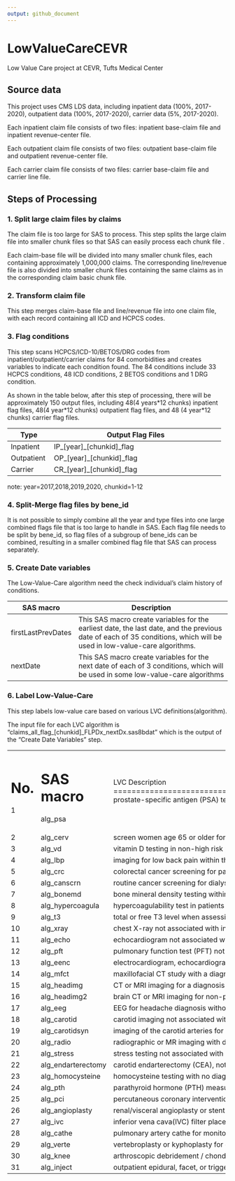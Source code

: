 ```yaml
---
output: github_document
---
```


# LowValueCareCEVR

Low Value Care project at CEVR, Tufts Medical Center

## Source data

This project uses CMS LDS data, including inpatient data (100%, 2017-2020), outpatient data (100%, 2017-2020), carrier data (5%, 2017-2020).

Each inpatient claim file consists of two files: inpatient base-claim file and inpatient revenue-center file.

Each outpatient claim file consists of two files: outpatient base-claim file and outpatient revenue-center file.

Each carrier claim file consists of two files: carrier base-claim file and carrier line file.

## Steps of Processing

### 1. Split large claim files by claims

The claim file is too large for SAS to process. This step splits the large claim file into smaller chunk files so that SAS can easily process each chunk file .

Each claim-base file will be divided into many smaller chunk files, each containing approximately 1,000,000 claims. The corresponding line/revenue file is also divided into smaller chunk files containing the same claims as in the corresponding claim basic chunk file.

### 2. Transform claim file

This step merges claim-base file and line/revenue file into one claim file, with each record containing all ICD and HCPCS codes.

### 3. Flag conditions

This step scans HCPCS/ICD-10/BETOS/DRG codes from inpatient/outpatient/carrier claims for 84 comorbidities and creates variables to indicate each condition found. The 84 conditions include 33 HCPCS conditions, 48 ICD conditions, 2 BETOS conditions and 1 DRG condition.

As shown in the table below, after this step of processing, there will be approximately 150 output files, including 48(4 years\*12 chunks) inpatient flag files, 48(4 year\*12 chunks) outpatient flag files, and 48 (4 year\*12 chunks) carrier flag files.

+-------------+-------------------------------------------------------+
| Type        | Output Flag Files                                     |
+=============+=======================================================+
| Inpatient   | IP\_[year]\_[chunkid]\_flag                           |
+-------------+-------------------------------------------------------+
| Outpatient  | OP\_[year]\_[chunkid]\_flag                           |
+-------------+-------------------------------------------------------+
| Carrier     | CR\_[year]\_[chunkid]\_flag                           |
+-------------+-------------------------------------------------------+

note: year=2017,2018,2019,2020, chunkid=1-12

### 4. Split-Merge flag files by bene_id

It is not possible to simply combine all the year and type files into one large combined flags file that is too large to handle in SAS. Each flag file needs to be split by bene_id, so flag files of a subgroup of bene_ids can be combined, resulting in a smaller combined flag file that SAS can process separately.

### 5. Create Date variables

The Low-Value-Care algorithm need the check individual's claim history of conditions.

+--------------------+------------------------------------------------------------------------------------------------------------------------------------------------------------------------+
| SAS macro          | Description                                                                                                                                                            |
+====================+========================================================================================================================================================================+
| firstLastPrevDates | This SAS macro create variables for the earliest date, the last date, and the previous date of each of 35 conditions, which will be used in low-value-care algorithms. |
+--------------------+------------------------------------------------------------------------------------------------------------------------------------------------------------------------+
| nextDate           | This SAS macro create variables for the next date of each of 3 conditions, which will be used in some low-value-care algorithms                                        |
+--------------------+------------------------------------------------------------------------------------------------------------------------------------------------------------------------+

### 6. Label Low-Value-Care

This step labels low-value care based on various LVC definitions(algorithm).

The input file for each LVC algorithm is "claims_all_flag\_[chunkid]\_FLPDx_nextDx.sas8bdat" which is the output of the "Create Date Variables" step.

+-----+--------------------+-------------------------------------------------------------------------------------------------------------------------------------------------------------------------------------------------------------------------------------------------------+
| No. | SAS macro          | LVC Description                                                                                                                                                                                                                                           |
+=====+====================+=======================================================================================================================================================================================================================================================+
| 1   | alg_psa            | prostate-specific antigen (PSA) testing in men age 70 or older                                                                                                                                                                                        |
+-----+--------------------+-------------------------------------------------------------------------------------------------------------------------------------------------------------------------------------------------------------------------------------------------------+
| 2   | alg_cerv           | screen women age 65 or older for cervical cancer if they have had adequate prior screening and are not otherwise at high risk for cervical cancer                                                                                                     |
+-----+--------------------+-------------------------------------------------------------------------------------------------------------------------------------------------------------------------------------------------------------------------------------------------------+
| 3   | alg_vd             | vitamin D testing in non-high risk patients                                                                                                                                                                                                           |
+-----+--------------------+-------------------------------------------------------------------------------------------------------------------------------------------------------------------------------------------------------------------------------------------------------+
| 4   | alg_lbp            | imaging for low back pain within the first six weeks, unless another diagnosis that warrants imaging is present                                                                                                                                       |
+-----+--------------------+-------------------------------------------------------------------------------------------------------------------------------------------------------------------------------------------------------------------------------------------------------+
| 5   | alg_crc            | colorectal cancer screening for patients age 85 or older                                                                                                                                                                                              |
+-----+--------------------+-------------------------------------------------------------------------------------------------------------------------------------------------------------------------------------------------------------------------------------------------------+
| 6   | alg_canscrn        | routine cancer screening for dialysis patients with limited life expectancy                                                                                                                                                                           |
+-----+--------------------+-------------------------------------------------------------------------------------------------------------------------------------------------------------------------------------------------------------------------------------------------------+
| 7   | alg_bonemd         | bone mineral density testing within 2 years of a prior bone mineral density test for patients with osteoporosis                                                                                                                                       |
+-----+--------------------+-------------------------------------------------------------------------------------------------------------------------------------------------------------------------------------------------------------------------------------------------------+
| 8   | alg_hypercoagula   | hypercoagulability test in patients with deep vein thrombosis (DVT) with a known cause                                                                                                                                                                |
+-----+--------------------+-------------------------------------------------------------------------------------------------------------------------------------------------------------------------------------------------------------------------------------------------------+
| 9   | alg_t3             | total or free T3 level when assessing levothyroxine (T4) dose in hypothyroid patients                                                                                                                                                                 |
+-----+--------------------+-------------------------------------------------------------------------------------------------------------------------------------------------------------------------------------------------------------------------------------------------------+
| 10  | alg_xray           | chest X-ray not associated with inpatient or emergency care and occurring within 30 days prior to a low or intermediate risk non-cardiothoracic surgical procedure patients undergoing low or intermediate risk non-cardiothoracic surgical procedure |
+-----+--------------------+-------------------------------------------------------------------------------------------------------------------------------------------------------------------------------------------------------------------------------------------------------+
| 11  | alg_echo           | echocardiogram not associated with inpatient or emergency care and occurring within 30 days prior to a low or intermediate risk non-cardiothoracic surgical procedure                                                                                 |
+-----+--------------------+-------------------------------------------------------------------------------------------------------------------------------------------------------------------------------------------------------------------------------------------------------+
| 12  | alg_pft            | pulmonary function test (PFT) not associated with inpatient or emergency care and occurring within 30 days prior to a low or intermediate risk non-cardiothoracic surgical procedure                                                                  |
+-----+--------------------+-------------------------------------------------------------------------------------------------------------------------------------------------------------------------------------------------------------------------------------------------------+
| 13  | alg_eenc           | electrocardiogram, echocardiogram, nuclear medicine imaging, cardiac MRI or CT angiography not associated with inpatient or emergency care and occurring within 30 days prior to a low or intermediate risk non-cardiothoracic surgical procedure     |
+-----+--------------------+-------------------------------------------------------------------------------------------------------------------------------------------------------------------------------------------------------------------------------------------------------+
| 14  | alg_mfct           | maxillofacial CT study with a diagnosis of sinusitis and no other complications and no sinusitis diagnosis within 30 to 365 days before CT                                                                                                            |
+-----+--------------------+-------------------------------------------------------------------------------------------------------------------------------------------------------------------------------------------------------------------------------------------------------+
| 15  | alg_headimg        | CT or MRI imaging for a diagnosis of syncope without another diagnosis for warranted imaging                                                                                                                                                          |
+-----+--------------------+-------------------------------------------------------------------------------------------------------------------------------------------------------------------------------------------------------------------------------------------------------+
| 16  | alg_headimg2       | brain CT or MRI imaging for non-post-traumatic, nonthunderclap headache diagnosis without another diagnosis for warranted imaging.                                                                                                                    |
+-----+--------------------+-------------------------------------------------------------------------------------------------------------------------------------------------------------------------------------------------------------------------------------------------------+
| 17  | alg_eeg            | EEG for headache diagnosis without epilepsy or convulsions noted in current or prior claims                                                                                                                                                           |
+-----+--------------------+-------------------------------------------------------------------------------------------------------------------------------------------------------------------------------------------------------------------------------------------------------+
| 18  | alg_carotid        | carotid imaging not associated with inpatient or emergency care for patients without a stroke, TIA, or focal neurological symptom in claim                                                                                                            |
+-----+--------------------+-------------------------------------------------------------------------------------------------------------------------------------------------------------------------------------------------------------------------------------------------------+
| 19  | alg_carotidsyn     | imaging of the carotid arteries for simply syncope without other neurologic symptoms                                                                                                                                                                  |
+-----+--------------------+-------------------------------------------------------------------------------------------------------------------------------------------------------------------------------------------------------------------------------------------------------+
| 20  | alg_radio          | radiographic or MR imaging with diagnosis of plantar faciitis occuring within 2 weeks of initial foot pain diagnosis                                                                                                                                  |
+-----+--------------------+-------------------------------------------------------------------------------------------------------------------------------------------------------------------------------------------------------------------------------------------------------+
| 21  | alg_stress         | stress testing not associated with inpatient or emergency care for patients with an established diagnosis of acute myocardial infraction                                                                                                              |
+-----+--------------------+-------------------------------------------------------------------------------------------------------------------------------------------------------------------------------------------------------------------------------------------------------+
| 22  | alg_endarterectomy | carotid endarterectomy (CEA), not associated with an ER visit, for patients without a history of stroke or TIA and without stroke, TIA, or focal neurological symptoms noted in claim                                                                 |
+-----+--------------------+-------------------------------------------------------------------------------------------------------------------------------------------------------------------------------------------------------------------------------------------------------+
| 23  | alg_homocysteine   | homocysteine testing with no diagnoses of folate or B12 deficiencies in the claim                                                                                                                                                                     |
+-----+--------------------+-------------------------------------------------------------------------------------------------------------------------------------------------------------------------------------------------------------------------------------------------------+
| 24  | alg_pth            | parathyroid hormone (PTH) measurement for patients with chronic kidney disease and no dialysis services before PTH testing or within 30 days following testing, as well as no hypercalcemia diagnosis during the year                                 |
+-----+--------------------+-------------------------------------------------------------------------------------------------------------------------------------------------------------------------------------------------------------------------------------------------------+
| 25  | alg_pci            | percutaneous coronary intervention (PCI) with balloon angioplasty or stent placement, not associated with an ER visit, for patients with stable coronary disease                                                                                      |
+-----+--------------------+-------------------------------------------------------------------------------------------------------------------------------------------------------------------------------------------------------------------------------------------------------+
| 26  | alg_angioplasty    | renal/visceral angioplasty or stent placement with a diagnosis of renal atherosclerosis or renovascular hypertension noted in procedure claim                                                                                                         |
+-----+--------------------+-------------------------------------------------------------------------------------------------------------------------------------------------------------------------------------------------------------------------------------------------------+
| 27  | alg_ivc            | inferior vena cava(IVC) filter placement in patients without pulmonary embolism or deep vein thrombosis                                                                                                                                               |
+-----+--------------------+-------------------------------------------------------------------------------------------------------------------------------------------------------------------------------------------------------------------------------------------------------+
| 28  | alg_cathe          | pulmonary artery cathe for monitoring purposes during an inpatient stay that involved an ICU and a nonsurgical MS-DRG and when the claim contains no diagnoses indicating pulmonary hypertension, cardiac tamponade, or preoperative assessment       |
+-----+--------------------+-------------------------------------------------------------------------------------------------------------------------------------------------------------------------------------------------------------------------------------------------------+
| 29  | alg_verte          | vertebroplasty or kyphoplasty for osteoporotic vertebral fracture with no bone cancers, myeloma, or hemangioma                                                                                                                                        |
+-----+--------------------+-------------------------------------------------------------------------------------------------------------------------------------------------------------------------------------------------------------------------------------------------------+
| 30  | alg_knee           | arthroscopic debridement / chondroplasty of the knee for patients with diagnosis of osteoarthritis or chondromalacia and no meniscal tears                                                                                                            |
+-----+--------------------+-------------------------------------------------------------------------------------------------------------------------------------------------------------------------------------------------------------------------------------------------------+
| 31  | alg_inject         | outpatient epidural, facet, or trigger point injections for lower back pain, excluding etanercept, for patients with no radiculopathy diagnoses in the claim                                                                                          |
+-----+--------------------+-------------------------------------------------------------------------------------------------------------------------------------------------------------------------------------------------------------------------------------------------------+
